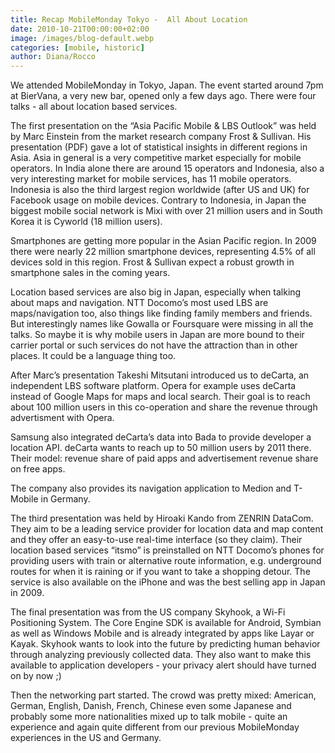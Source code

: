 ```yaml
---
title: Recap MobileMonday Tokyo -  All About Location
date: 2010-10-21T00:00:00+02:00
image: /images/blog-default.webp
categories: [mobile, historic]
author: Diana/Rocco
---
```


<div class="entry-content">
<p class="MsoNormal">
We attended MobileMonday in Tokyo, Japan. The event started around 7pm at BierVana, a very new bar, opened only a few days ago. There were four talks - all about location based services.
</p><p class="MsoNormal">
The first presentation  on the “Asia Pacific Mobile &amp; LBS Outlook” was held by Marc Einstein from the market research company Frost &amp; Sullivan. His presentation (PDF) gave a lot of statistical insights in different regions in Asia. Asia in general is a very competitive market especially for mobile operators. In India alone there are around 15 operators and Indonesia, also a very interesting market for mobile services, has 11 mobile operators. Indonesia is also the third largest region worldwide (after US and UK)<span> </span>for Facebook usage on mobile devices. Contrary to Indonesia, in Japan the biggest mobile social network is Mixi with over 21 million users and in South Korea it is Cyworld (18 million users).
</p><p class="MsoNormal">
Smartphones are getting more popular in the Asian Pacific region. In 2009 there were nearly 22 million smartphone devices, representing 4.5% of all devices sold in this region. Frost &amp; Sullivan expect a robust growth in smartphone sales in the coming years.
</p><p class="MsoNormal">
Location based services are also big in Japan, especially when talking about maps and navigation. NTT Docomo’s most used LBS are maps/navigation too, also things like finding family members and friends. But interestingly names like Gowalla or Foursquare were missing in all the talks. So maybe it is why mobile users in Japan are more bound to their carrier portal or such services do not have the attraction than in other places. It could be a language thing too.
</p><p class="MsoNormal">
After Marc’s presentation Takeshi Mitsutani introduced us to deCarta, an independent LBS software platform. Opera for example uses deCarta instead of Google Maps for maps and local search. Their goal is to reach about 100 million users in this co-operation and share the revenue through advertisment with Opera.
</p><p class="MsoNormal">
Samsung also integrated deCarta’s data into Bada to provide developer a location API. deCarta wants to reach up to 50 million users by 2011 there. Their model: revenue share of paid apps and advertisement revenue share on free apps.
</p><p class="MsoNormal">
The company also provides its navigation application to Medion and T-Mobile in Germany.
</p><p class="MsoNormal">
The third presentation was held by Hiroaki Kando from ZENRIN DataCom. They aim to be a leading service provider for location data and map content and they offer an easy-to-use real-time interface (so they claim). Their location based services “itsmo” is preinstalled on NTT Docomo’s phones for providing users with train or alternative route information, e.g. underground routes for when it is raining or if you want to take a shopping detour. The service is also available on the iPhone and was the best selling app in Japan in 2009.
</p><p class="MsoNormal">
The final presentation was from the US company Skyhook, a Wi-Fi Positioning System. The Core Engine SDK is available for Android, Symbian as well as Windows Mobile and is already integrated by apps like Layar or Kayak. Skyhook wants to look into the future by predicting human behavior through analyzing previously collected data. They also want to make this available to application developers - your privacy alert should have turned on by now ;)
</p><p class="MsoNormal">
Then the networking part started. The crowd was pretty mixed: American, German, English, Danish, French, Chinese even some Japanese and probably some more nationalities mixed up to talk mobile - quite an experience and again quite different from our previous MobileMonday experiences in the US and Germany.
</p><p class="MsoNormal">
<span> </span>
</p>
</div>

